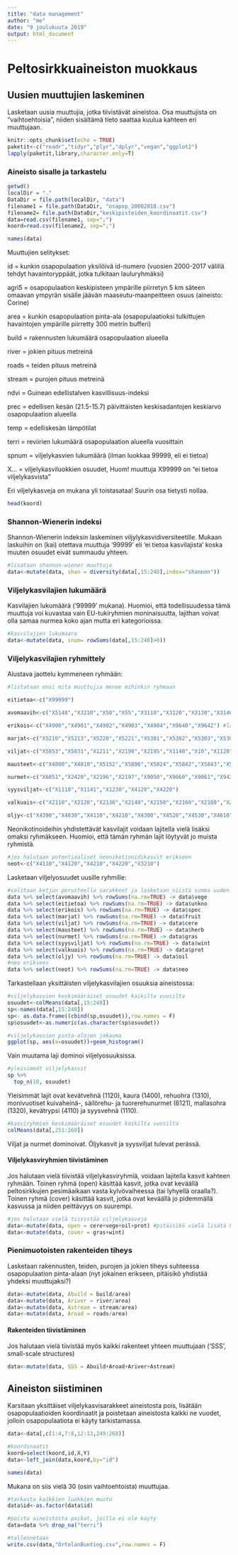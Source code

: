 ```yaml
---
title: "data management"
author: "me"
date: "9 joulukuuta 2019"
output: html_document
---
```


# Peltosirkkuaineiston muokkaus 

## Uusien muuttujien laskeminen

Lasketaan uusia muuttujia, jotka tiivistävät aineistoa. Osa muuttujista on "vaihtoehtoisia", niiden sisältämä tieto saattaa kuulua kahteen eri muuttujaan. 


```r
knitr::opts_chunk$set(echo = TRUE)
paketit<-c("readr","tidyr","plyr","dplyr","vegan","ggplot2")
lapply(paketit,library,character.only=T)
```

### Aineisto sisalle ja tarkastelu

```r
getwd()
localDir = "."
DataDir = file.path(localDir, "data")
filename1 = file.path(DataDir, "osapop_20002018.csv")
filename2= file.path(DataDir,"keskipisteiden_koordinaatit.csv")
data=read.csv(filename1, sep=";")
koord=read.csv(filename2, sep=";") 

names(data)
```

Muuttujien selitykset:

id = kunkin osapopulaation yksilöivä id-numero (vuosien 2000-2017 välillä tehdyt havaintoryppäät, jotka tulkitaan lauluryhmäksi)  

agri5  =    osapopulaation keskipisteen ympärille piirretyn 5 km säteen omaavan ympyrän sisälle jäävän maaseutu-maanpeitteen osuus (aineisto: Corine)


area    =    kunkin osapopulaation pinta-ala (osapopulaatioksi tulkittujen havaintojen ympärille piirretty 300 metrin bufferi)  


build  =     rakennusten lukumäärä osapopulaation alueella  


river  =     jokien pituus metreinä


roads   =    teiden pituus metreinä 


stream   =   purojen pituus metreinä   


ndvi   =     Guinean edellistalven kasvillisuus-indeksi  


prec   =     edellisen kesän (21.5-15.7) päivittäisten keskisadantojen keskiarvo osapopulaation alueella  


temp   =     edelliskesän lämpötilat 


terri    =   reviirien lukumäärä osapopulaation alueella vuosittain  


spnum    =   viljelykasvien lukumäärä (ilman luokkaa 99999, eli ei tietoa) 


X...   =     viljelykasviluokkien osuudet, Huom! muuttuja X99999 on "ei tietoa viljelykasvista"



Eri viljelykasveja on mukana yli toistasataa! Suurin osa tietysti nollaa.


```r
head(koord)
```


### Shannon-Wienerin indeksi

Shannon-Wienerin indeksin laskeminen viljylykasvidiversiteetille. Mukaan laskuihin on (kai) otettava muuttuja '99999' eli 'ei tietoa kasvilajista' koska 
muuten osuudet eivät summaudu yhteen.

```r
#lisataan shannon-wiener muuttuja
data<-mutate(data, shan = diversity(data[,15:248],index="shannon"))
```

### Viljelykasvilajien lukumäärä

Kasvilajien lukumäärä ('99999' mukana). Huomioi, että todellisuudessa tämä muuttuja voi kuvastaa vain EU-tukiryhmien moninaisuutta, lajithan voivat olla samaa nurmea koko ajan mutta eri kategorioissa.

```r
#kasvilajien lukumaara
data<-mutate(data, snum= rowSums(data[,15:248]>0))
```

### Viljelykasvilajien ryhmittely

Alustava jaottelu kymmeneen ryhmään:

```r
#listataan ensi mita muuttujia menee mihinkin ryhmaan

eitietoa<-c("X99999")

avomaavih<-c("X5148","X3210","X50","X55","X3110","X3120","X3130","X3140","X3150","X3160","X3180","X3190","X3310","X5100","X5103","X5104","X5105","X5106","X5107","X5108","X5109","X5111","X5112","X5113","X5115","X5116","X5117","X5119","X5120","X5121","X5124","X5125","X5128","X5129","X5134","X5140","X5143","X5146","X5149","X5150","X5157","X5165","X5173","X5197","X5198","X5816","X9630")

erikois<-c("X4900","X4901","X4902","X4903","X4904","X9640","X9642") #lähinnä ruokohelpi (4900)

marjat<-c("X5210","X5213","X5220","X5221","X5301","X5302","X5303","X5304","X5307","X5310","X5311","X5318","X5319","X5400","X5410","X5420","X5441","X5451","X5500","X5510","X5512","X5530","X5534","X7210")

viljat<-c("X5853","X5831","X1211","X2190","X2195","X1140","X10","X1120","X1142","X1210","X1220","X1310","X1320","X1330","X1400","X1510","X1540","X1545","X1600","X1601","X1602","X1603","X1605","X1700","X1750","X1800","X1810","X1900")

mausteet<-c("X4800","X4810","X5152","X5806","X5824","X5842","X5843","X5846","X5850","X5851")

nurmet<-c("X6051","X2420","X2196","X2197","X9050","X9060","X9061","X9421","X94","X95","X90","X63","X60","X6050","X6060","X6111","X6112","X6113","X6114","X6121","X6122","X6123","X6124","X6125","X6210","X6220","X6221","X6230","X6300","X6301","X6302","X6400","X6402","X6542","X6545","X6550","X6561","X6562","X6563","X6565","X6600","X6700","X6710","X6720","X7110","X9100","X9101","X9102","X9110","X9111","X9400","X9401","X9402","X9403","X9404","X9405","X9406","X9407","X9408","X9412","X9413","X9422","X9423","X9424","X9430","X9440","X9460","X9600","X9620","X9700","X9710","X9720","X9801","X9810","X9811","X9812","X9800","X9820","X9802","X9803",	"X9804","X9805",	"X9806","X9807","X9808")

syysviljat<-c("X1110","X1141","X1230","X4120","X4220")

valkuais<-c("X2110","X2120","X2130","X2140","X2150","X2160","X2180","X2185","X2200","X2400","X2410","X2430","X2500","X2600","X5101","X5102")

oljy<-c("X4390","X4030","X4110","X4210","X4300","X4520","X4530","X4610","X4620","X8021")

```

Neonikotinoideihin yhdistettävät kasvilajit voidaan lajitella vielä lisäksi omaksi ryhmäkseen. Huomioi, että tämän ryhmän lajit löytyvät jo muista ryhmistä.

```r
#jos halutaan potentiaaliset neonikotinoidikasvit erikseen
neot<-c("X4110","X4120","X4210","X4220","X3210")
```

Lasketaan viljelyosuudet uusille ryhmille:

```r
#valitaan ketjun perusteella sarakkeet ja lasketaan niistä summa uuden sarakkeen alle
data %>% select(avomaavih) %>% rowSums(na.rm=TRUE) -> data$vege
data %>% select(eitietoa) %>% rowSums(na.rm=TRUE) -> data$unkno
data %>% select(erikois) %>% rowSums(na.rm=TRUE) -> data$spec
data %>% select(marjat) %>% rowSums(na.rm=TRUE) -> data$fruit
data %>% select(viljat) %>% rowSums(na.rm=TRUE) -> data$cere
data %>% select(mausteet) %>% rowSums(na.rm=TRUE) -> data$herb
data %>% select(nurmet) %>% rowSums(na.rm=TRUE) -> data$gras
data %>% select(syysviljat) %>% rowSums(na.rm=TRUE) -> data$wint
data %>% select(valkuais) %>% rowSums(na.rm=TRUE) -> data$prot
data %>% select(oljy) %>% rowSums(na.rm=TRUE) -> data$oil
#neo erikseen
data %>% select(neot) %>% rowSums(na.rm=TRUE) -> data$neo
```

Tarkastellaan yksittäisten viljelykasvilajien osuuksia aineistossa:

```r
#viljelykasvien keskimääräiset osuudet kaikilta vuosilta
osuudet<-colMeans(data[,15:248])
sp<-names(data[,15:248])
sp<- as.data.frame((cbind(sp,osuudet)),row.names = F)
sp$osuudet<-as.numeric(as.character(sp$osuudet))

#viljelykasvien pinta-alojen jakauma
ggplot(sp, aes(x=osuudet))+geom_histogram()
```

Vain muutama laji dominoi viljelyosuuksissa.

```r
#yleisimmät viljelykasvit
sp %>%
  top_n(10, osuudet)
```

Yleisimmät lajit ovat kevätvehnä (1120), kaura (1400), rehuohra (1310), monivuotiset kuivaheinä-, säilörehu- ja tuorerehunurmet (6121), mallasohra (1320), kevätrypsi (4110) ja syysvehnä (1110).

```r
#kasviryhmien keskimääräiset osuudet kaikilta vuosilta
colMeans(data[,251:260])
```

Viljat ja nurmet dominoivat. Öljykasvit ja syysviljat tulevat perässä.


#### Viljelykasviryhmien tiivistäminen 

Jos halutaan vielä tiivistää viljelykasviryhmiä, voidaan lajitella kasvit kahteen ryhmään. Toinen ryhmä (open) käsittää kasvit, jotka ovat keväällä peltosirkkujen pesimäaikaan vasta kylvövaiheessa (tai lyhyellä oraalla?). Toinen ryhmä (cover) käsittää kasvit, jotka ovat keväällä jo pidemmällä kasvussa ja niiden peittävyys on suurempi.

```r
#jos halutaan vielä tiivistää viljelykasveja
data<-mutate(data, open = cere+vege+oil+prot) #pitäisikö vielä lisätä herb, fruit ja spec (ruokohelpi)? entäpä 9999?
data<-mutate(data, cover = gras+wint)
```



### Pienimuotoisten rakenteiden tiheys

Lasketaan rakennusten, teiden, purojen ja jokien tiheys suhteessa osapopulaation pinta-alaan (nyt jokainen erikseen, pitäisikö yhdistää yhdeksi muuttujaksi?)

```r
data<-mutate(data, Abuild = build/area)
data<-mutate(data, Ariver = river/area)
data<-mutate(data, Astream = stream/area)
data<-mutate(data, Aroad = roads/area)
```

#### Rakenteiden tiivistäminen 

Jos halutaan vielä tiivistää myös kaikki rakenteet yhteen muuttujaan ('SSS', small-scale structures)

```r
data<-mutate(data, SSS = Abuild+Aroad+Ariver+Astream)
```


## Aineiston siistiminen

Karsitaan yksittäiset viljelykasvisarakkeet aineistosta pois, lisätään osapopulaatioiden koordinaatit ja poistetaan aineistosta kaikki ne vuodet, jolloin osapopulaatiota ei käyty tarkistamassa.

```r
data<-data[,c(1:4,7:8,12:13,249:268)]

#koordinaatit
koord=select(koord,id,X,Y)
data<-left_join(data,koord,by="id")

names(data)
```

Mukana on siis vielä 30 (osin vaihtoehtoista) muuttujaa.

```r
#tarkasta kaikkien luokkien muoto
data$id<-as.factor(data$id)

#poista aineistosta paikat, joilla ei ole kayty
data=data %>% drop_na("terri")
```

```r
#tallennetaan
write.csv(data,"OrtolanBunting.csv",row.names = F)
```

